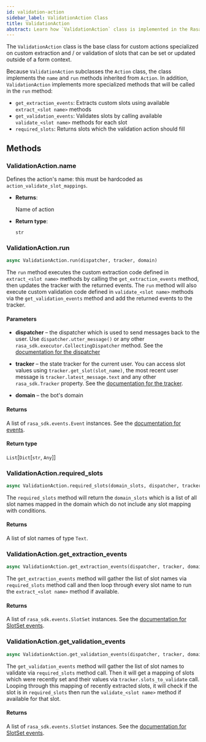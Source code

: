 ```yaml
---
id: validation-action
sidebar_label: ValidationAction Class
title: ValidationAction
abstract: Learn how `ValidationAction` class is implemented in the Rasa SDK.
---
```


The `ValidationAction` class is the base class for custom actions specialized on custom extraction and / or validation
of slots that can be set or updated outside of a form context.

Because `ValidationAction` subclasses the `Action` class, the class implements the `name` and `run` methods inherited
from `Action`. In addition, `ValidationAction` implements more specialized methods that will be called in the `run` method:
- `get_extraction_events`: Extracts custom slots using available `extract_<slot name>` methods
- `get_validation_events`: Validates slots by calling available `validate_<slot name>` methods for each slot
- `required_slots`: Returns slots which the validation action should fill

## Methods

### ValidationAction.name

Defines the action's name: this must be hardcoded as `action_validate_slot_mappings`.

* **Returns**:

  Name of action

* **Return type**:

  `str`

### ValidationAction.run

```python
async ValidationAction.run(dispatcher, tracker, domain)
```

The `run` method executes the custom extraction code defined in `extract_<slot name>` methods by calling the
`get_extraction_events` method, then updates the tracker with the returned events.
The `run` method will also execute custom validation code defined in `validate_<slot name>` methods via the
`get_validation_events` method and add the returned events to the tracker.

#### **Parameters**

  * **dispatcher** – the dispatcher which is used to
    send messages back to the user. Use
    `dispatcher.utter_message()` or any other
    `rasa_sdk.executor.CollectingDispatcher`
    method. See the [documentation for the dispatcher](sdk-dispatcher.mdx)

  * **tracker** – the state tracker for the current
    user. You can access slot values using
    `tracker.get_slot(slot_name)`, the most recent user message
    is `tracker.latest_message.text` and any other
    `rasa_sdk.Tracker` property. See the [documentation for the tracker](sdk-tracker.mdx).

  * **domain** – the bot's domain

#### **Returns**

  A list of `rasa_sdk.events.Event` instances. See the [documentation for events](sdk-events.mdx).

#### **Return type**

  `List`[`Dict`[`str`, `Any`]]

### ValidationAction.required_slots

```python
async ValidationAction.required_slots(domain_slots, dispatcher, tracker, domain)
```

The `required_slots` method will return the `domain_slots` which is a list of all slot names mapped in the domain which
do not include any slot mapping with conditions.

#### **Returns**

  A list of slot names of type `Text`.

### ValidationAction.get_extraction_events

```python
async ValidationAction.get_extraction_events(dispatcher, tracker, domain)
```

The `get_extraction_events` method will gather the list of slot names via `required_slots` method call and then loop
through every slot name to run the `extract_<slot name>` method if available.

#### **Returns**

  A list of `rasa_sdk.events.SlotSet` instances. See the [documentation for SlotSet events](sdk-events.mdx#slotset).

### ValidationAction.get_validation_events

```python
async ValidationAction.get_validation_events(dispatcher, tracker, domain)
```

The `get_validation_events` method will gather the list of slot names to validate via `required_slots` method call.
Then it will get a mapping of slots which were recently set and their values via `tracker.slots_to_validate` call.
Looping through this mapping of recently extracted slots, it will check if the slot is in `required_slots` then run the
`validate_<slot name>` method if available for that slot.

#### **Returns**

  A list of `rasa_sdk.events.SlotSet` instances. See the [documentation for SlotSet events](sdk-events.mdx#slotset).
